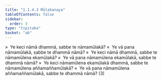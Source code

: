 ```yaml
---
title: "1.1.4.3 Mūlakanaya"
tableOfContents: false
sidebar:
  order: 3
type: "tipitaka"
basket: "ab"
---
```



<DynamicBreadcrumb />

<Division number="43">

<Paragraph number="86">
»  Ye keci nāmā dhammā, sabbe te nāmamūlakā?
</Paragraph>

<Paragraph number="87">
«  Ye vā pana nāmamūlakā, sabbe te dhammā nāmā?
</Paragraph>

</Division>
<Division number="44">

<Paragraph number="88">
»  Ye keci nāmā dhammā, sabbe te nāmamūlena ekamūlakā?
</Paragraph>

<Paragraph number="89">
«  Ye vā pana nāmamūlena ekamūlakā, sabbe te dhammā nāmā?
</Paragraph>

</Division>
<Division number="45">

<Paragraph number="90">
»  Ye keci nāmamūlena ekamūlakā dhammā, sabbe te nāmamūlena aññamaññamūlakā?
</Paragraph>

<Paragraph number="91">
«  Ye vā pana nāmamūlena aññamaññamūlakā, sabbe te dhammā nāmā? (3)
</Paragraph>
</Division>